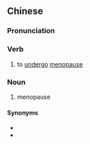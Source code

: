 {{also|绝经}}
==Chinese==
{{zh-forms|s=绝经}}

===Pronunciation===
{{zh-pron
|m=juéjīng
|c=zyut6 ging1
|cat=v,n
}}

===Verb===
{{zh-verb}}

# to [[undergo]] [[menopause]] {{gloss|the ending of menstruation}}

===Noun===
{{zh-noun}}

# menopause {{gloss|the ending of menstruation}}
#: {{zh-x|延緩 絕經|''to put off '''menopause'''''}}

====Synonyms====
* {{zh-l|更年期|tr=gēngniánqí}}
* {{zh-l|經絕期}}